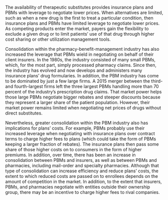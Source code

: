 ---
---
The availability of therapeutic substitutes provides insurance plans and PBMs with leverage to negotiate lower prices. When alternatives are limited, such as when a new drug is the first to treat a particular condition, then insurance plans and PBMs have limited leverage to negotiate lower prices. As competing products enter the market, payers gain the flexibility to exclude a given drug or to limit patients’ use of that drug through higher cost sharing or other utilization management tools.

Consolidation within the pharmacy-benefit-management industry has also increased the leverage that PBMs wield in negotiating on behalf of their client insurers. In the 1980s, the industry consisted of many small PBMs, which, for the most part, simply processed pharmacy claims. Since then, the industry has evolved and now develops and administers many insurance plans’ drug formularies. In addition, the PBM industry has come to be dominated by just a few large firms. A 2015 merger between the third- and fourth-largest firms left the three largest PBMs handling more than 70 percent of the industry’s prescription drug claims. That market power helps those large PBMs negotiate bigger rebates and steeper discounts because they represent a larger share of the patient population. However, their market power remains limited when negotiating net prices of drugs without direct substitutes.

Nevertheless, greater consolidation within the PBM industry also has implications for plans’ costs. For example, PBMs probably use their increased leverage when negotiating with insurance plans over contract terms to charge higher fees to plans (which could take the form of PBMs keeping a larger fraction of rebates). The insurance plans then pass some share of those higher costs on to consumers in the form of higher premiums. In addition, over time, there has been an increase in consolidation between PBMs and insurers, as well as between PBMs and pharmacies, including mail-order and specialty pharmacies. Although that type of consolidation can increase efficiency and reduce plans’ costs, the extent to which reduced costs are passed on to enrollees depends on the amount of competition in the market. In addition, to the extent that insurers, PBMs, and pharmacies negotiate with entities outside their ownership group, there may be an incentive to charge higher fees to rival companies.
